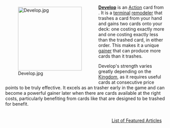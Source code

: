 <div style="float: left; margin: 0.5em 0.9em 0.4em 0;">[[File:Develop.jpg|200px]]</div>

'''[[Develop]]''' is an [[Action]] card from {{Set|Hinterlands}}. It is a [[terminal]] [[remodeler]] that trashes a card from your hand and gains two cards onto your deck: one costing exactly {{Cost|1}} more and one costing exactly {{Cost|1}} less than the trashed card, in either order. This makes it a unique [[gainer]] that can produce more cards than it trashes.

Develop's strength varies greatly depending on the [[Kingdom]], as it requires useful cards at consecutive price points to be truly effective. It excels as an {{Card|Estate}} trasher early in the game and can become a powerful gainer later when there are cards available at the right costs, particularly benefiting from cards like {{Card|Fortress}} that are designed to be trashed for benefit.

<div style="float: right; margin: 0.5em 0.9em 0.4em 0;">[[List of Featured Articles]]</div>